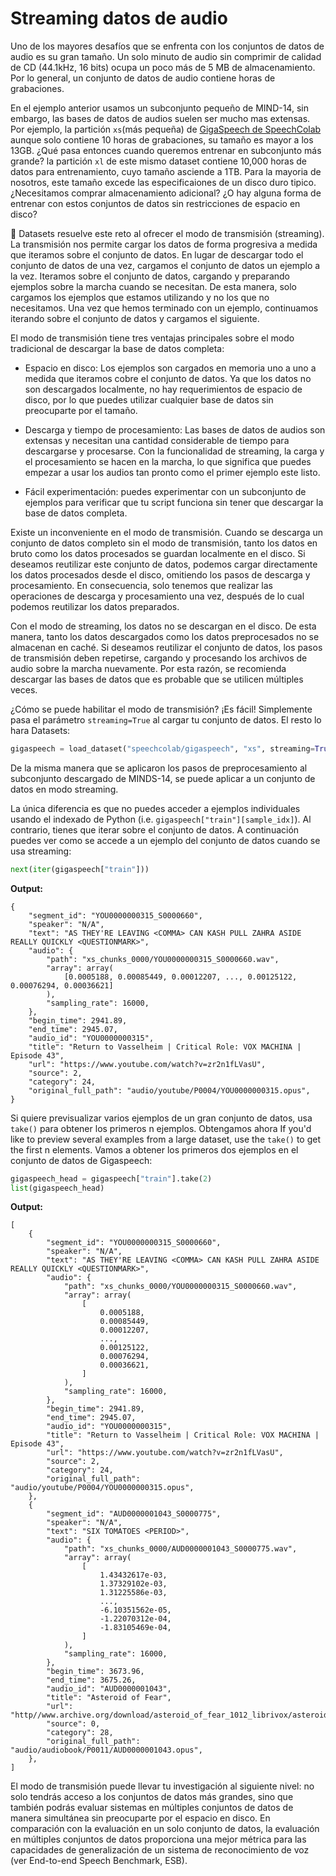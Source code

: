 # Streaming datos de audio

Uno de los mayores desafíos que se enfrenta con los conjuntos de datos de audio es su gran tamaño. Un solo minuto de audio sin comprimir de calidad
 de CD (44.1kHz, 16 bits) ocupa un poco más de 5 MB de almacenamiento. Por lo general, un conjunto de datos de audio contiene horas de grabaciones.

En el ejemplo anterior usamos un subconjunto pequeño de MIND-14, sin embargo, las bases de datos de audios suelen ser mucho mas extensas.
Por ejemplo, la partición `xs`(más pequeña) de [GigaSpeech de SpeechColab](https://huggingface.co/datasets/speechcolab/gigaspeech)
aunque solo contiene 10 horas de grabaciones, su tamaño es mayor a los 13GB. ¿Qué pasa entonces cuando queremos entrenar en subconjunto
más grande? la partición `xl` de este mismo dataset contiene 10,000 horas de datos para entrenamiento, cuyo tamaño asciende a 1TB. Para la 
mayoria de nosotros, este tamaño excede las especificaiones de un disco duro tipico. ¿Necesitamos comprar almacenamiento adicional? ¿O hay alguna forma
 de entrenar con estos conjuntos de datos sin restricciones de espacio en disco?

 🤗 Datasets resuelve este reto al ofrecer el modo de transmisión (streaming). La transmisión nos permite cargar los datos de forma 
 progresiva a medida que iteramos sobre el conjunto de datos. En lugar de descargar todo el conjunto de datos de una vez, cargamos el 
 conjunto de datos un ejemplo a la vez. Iteramos sobre el conjunto de datos, cargando y preparando ejemplos sobre la marcha cuando
  se necesitan. De esta manera, solo cargamos los ejemplos que estamos utilizando y no los que no necesitamos.
  Una vez que hemos terminado con un ejemplo, continuamos iterando sobre el conjunto de datos y cargamos el siguiente.

El modo de transmisión tiene tres ventajas principales sobre el modo tradicional de descargar la base de datos completa:

* Espacio en disco: Los ejemplos son cargados en memoria uno a uno a medida que iteramos cobre el conjunto de datos. Ya que los datos
no son descargados localmente, no hay requerimientos de espacio de disco, por lo que puedes utilizar cualquier base de datos sin preocuparte 
por el tamaño. 

* Descarga y tiempo de procesamiento: Las bases de datos de audios son extensas y necesitan una cantidad considerable de 
tiempo para descargarse y procesarse. Con la funcionalidad de streaming, la carga y el procesamiento se hacen en la marcha,
lo que significa que puedes empezar a usar los audios tan pronto como el primer ejemplo este listo.

* Fácil experimentación: puedes experimentar con un subconjunto de ejemplos para verificar que tu script funciona sin tener 
que descargar la base de datos completa. 

Existe un inconveniente en el modo de transmisión. Cuando se descarga un conjunto de datos completo sin el modo de transmisión,
 tanto los datos en bruto como los datos procesados se guardan localmente en el disco. Si deseamos reutilizar este conjunto de datos, 
 podemos cargar directamente los datos procesados desde el disco, omitiendo los pasos de descarga y procesamiento. En consecuencia,
solo tenemos que realizar las operaciones de descarga y procesamiento una vez, después de lo cual podemos reutilizar los datos preparados.

Con el modo de streaming, los datos no se descargan en el disco. De esta manera, tanto los datos descargados como los datos preprocesados
no se almacenan en caché. Si deseamos reutilizar el conjunto de datos, los pasos de transmisión deben repetirse, cargando y procesando
los archivos de audio sobre la marcha nuevamente. Por esta razón, se recomienda descargar las bases de datos que es probable que 
se utilicen múltiples veces.

¿Cómo se puede habilitar el modo de transmisión? ¡Es fácil! Simplemente pasa el parámetro `streaming=True` al cargar tu conjunto de datos.
 El resto lo hara Datasets:

```py
gigaspeech = load_dataset("speechcolab/gigaspeech", "xs", streaming=True)
```
De la misma manera que se aplicaron los pasos de preprocesamiento al subconjunto descargado de MINDS-14, se puede aplicar a 
un conjunto de datos en modo streaming.

La única diferencia es que no puedes acceder a ejemplos individuales usando el indexado de Python (i.e. `gigaspeech["train"][sample_idx]`).
Al contrario, tienes que iterar sobre el conjunto de datos. A continuación puedes ver como se accede a un ejemplo del conjunto de datos 
cuando se usa streaming:

```py
next(iter(gigaspeech["train"]))
```

**Output:**
```out
{
    "segment_id": "YOU0000000315_S0000660",
    "speaker": "N/A",
    "text": "AS THEY'RE LEAVING <COMMA> CAN KASH PULL ZAHRA ASIDE REALLY QUICKLY <QUESTIONMARK>",
    "audio": {
        "path": "xs_chunks_0000/YOU0000000315_S0000660.wav",
        "array": array(
            [0.0005188, 0.00085449, 0.00012207, ..., 0.00125122, 0.00076294, 0.00036621]
        ),
        "sampling_rate": 16000,
    },
    "begin_time": 2941.89,
    "end_time": 2945.07,
    "audio_id": "YOU0000000315",
    "title": "Return to Vasselheim | Critical Role: VOX MACHINA | Episode 43",
    "url": "https://www.youtube.com/watch?v=zr2n1fLVasU",
    "source": 2,
    "category": 24,
    "original_full_path": "audio/youtube/P0004/YOU0000000315.opus",
}
```
Si quiere previsualizar varios ejemplos de un gran conjunto de datos, usa `take()` para obtener los primeros n ejemplos. 
Obtengamos ahora 
If you'd like to preview several examples from a large dataset, use the `take()` to get the first n elements. Vamos a obtener
 los primeros dos ejemplos en el conjunto de datos de Gigaspeech:

```py
gigaspeech_head = gigaspeech["train"].take(2)
list(gigaspeech_head)
```

**Output:**
```out
[
    {
        "segment_id": "YOU0000000315_S0000660",
        "speaker": "N/A",
        "text": "AS THEY'RE LEAVING <COMMA> CAN KASH PULL ZAHRA ASIDE REALLY QUICKLY <QUESTIONMARK>",
        "audio": {
            "path": "xs_chunks_0000/YOU0000000315_S0000660.wav",
            "array": array(
                [
                    0.0005188,
                    0.00085449,
                    0.00012207,
                    ...,
                    0.00125122,
                    0.00076294,
                    0.00036621,
                ]
            ),
            "sampling_rate": 16000,
        },
        "begin_time": 2941.89,
        "end_time": 2945.07,
        "audio_id": "YOU0000000315",
        "title": "Return to Vasselheim | Critical Role: VOX MACHINA | Episode 43",
        "url": "https://www.youtube.com/watch?v=zr2n1fLVasU",
        "source": 2,
        "category": 24,
        "original_full_path": "audio/youtube/P0004/YOU0000000315.opus",
    },
    {
        "segment_id": "AUD0000001043_S0000775",
        "speaker": "N/A",
        "text": "SIX TOMATOES <PERIOD>",
        "audio": {
            "path": "xs_chunks_0000/AUD0000001043_S0000775.wav",
            "array": array(
                [
                    1.43432617e-03,
                    1.37329102e-03,
                    1.31225586e-03,
                    ...,
                    -6.10351562e-05,
                    -1.22070312e-04,
                    -1.83105469e-04,
                ]
            ),
            "sampling_rate": 16000,
        },
        "begin_time": 3673.96,
        "end_time": 3675.26,
        "audio_id": "AUD0000001043",
        "title": "Asteroid of Fear",
        "url": "http//www.archive.org/download/asteroid_of_fear_1012_librivox/asteroid_of_fear_1012_librivox_64kb_mp3.zip",
        "source": 0,
        "category": 28,
        "original_full_path": "audio/audiobook/P0011/AUD0000001043.opus",
    },
]
```
El modo de transmisión puede llevar tu investigación al siguiente nivel: no solo tendrás acceso a los conjuntos de datos más grandes,
sino que también podrás evaluar sistemas en múltiples conjuntos de datos de manera simultánea sin preocuparte por el espacio en disco.
En comparación con la evaluación en un solo conjunto de datos, la evaluación en múltiples conjuntos de datos proporciona una mejor
métrica para las capacidades de generalización de un sistema de reconocimiento de voz (ver End-to-end Speech Benchmark, ESB).




